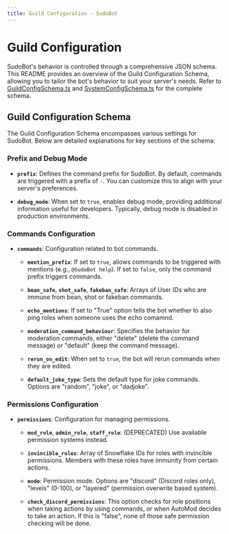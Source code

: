 ```yaml
---
title: Guild Configuration - SudoBot
---
```


# Guild Configuration

SudoBot's behavior is controlled through a comprehensive JSON schema. This README provides an overview of the Guild Configuration Schema, allowing you to tailor the bot's behavior to suit your server's needs. Refer to [GuildConfigSchema.ts](https://github.com/onesoft-sudo/sudobot/blob/main/src/types/GuildConfigSchema.ts) and [SystemConfigSchema.ts](https://github.com/onesoft-sudo/sudobot/blob/main/src/types/SystemConfigSchema.ts) for the complete schema.

## Guild Configuration Schema

The Guild Configuration Schema encompasses various settings for SudoBot. Below are detailed explanations for key sections of the schema:

### Prefix and Debug Mode

-   **`prefix`**: Defines the command prefix for SudoBot. By default, commands are triggered with a prefix of `-`. You can customize this to align with your server's preferences.

-   **`debug_mode`**: When set to `true`, enables debug mode, providing additional information useful for developers. Typically, debug mode is disabled in production environments.

### Commands Configuration

-   **`commands`**: Configuration related to bot commands.

    -   **`mention_prefix`**: If set to `true`, allows commands to be triggered with mentions (e.g., `@SudoBot help`). If set to `false`, only the command prefix triggers commands.

    -   **`bean_safe`**, **`shot_safe`**, **`fakeban_safe`**: Arrays of User IDs who are immune from bean, shot or fakeban commands.

    -   **`echo_mentions`**: If set to "True" option tells the bot whether to also ping roles when someone uses the echo comamnd.

    -   **`moderation_command_behaviour`**: Specifies the behavior for moderation commands, either "delete" (delete the command message) or "default" (keep the command message).

    -   **`rerun_on_edit`**: When set to `true`, the bot will rerun commands when they are edited.

    -   **`default_joke_type`**: Sets the default type for joke commands. Options are "random", "joke", or "dadjoke".

### Permissions Configuration

-   **`permissions`**: Configuration for managing permissions.

    -   **`mod_role`**, **`admin_role`**, **`staff_role`**: (DEPRECATED) Use available permission systems instead.

    -   **`invincible_roles`**: Array of Snowflake IDs for roles with invincible permissions. Members with these roles have immunity from certain actions.

    -   **`mode`**: Permission mode. Options are "discord" (Discord roles only), "levels" (0-100), or "layered" (permission overwrite based system).

    -   **`check_discord_permissions`**: This option checks for role positions when taking actions by using commands, or when AutoMod decides to take an action. If this is "false", none of those safe permission checking will be done.
